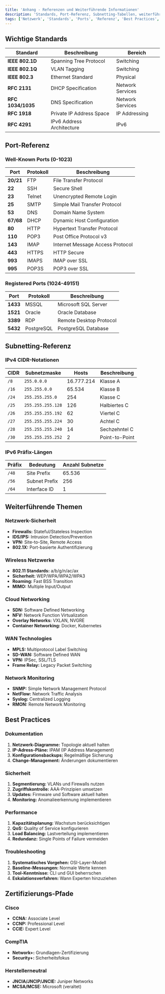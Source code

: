 ```yaml
---
title: 'Anhang - Referenzen und Weiterführende Informationen'
description: 'Standards, Port-Referenz, Subnetting-Tabellen, weiterführende Themen und Zertifizierungspfade'
tags: ['Netzwerk', 'Standards', 'Ports', 'Referenz', 'Best Practices', 'Zertifizierung']
---
```


## Wichtige Standards

| Standard | Beschreibung | Bereich |
|----------|-------------|---------|
| **IEEE 802.1D** | Spanning Tree Protocol | Switching |
| **IEEE 802.1Q** | VLAN Tagging | Switching |
| **IEEE 802.3** | Ethernet Standard | Physical |
| **RFC 2131** | DHCP Specification | Network Services |
| **RFC 1034/1035** | DNS Specification | Network Services |
| **RFC 1918** | Private IP Address Space | IP Addressing |
| **RFC 4291** | IPv6 Address Architecture | IPv6 |

## Port-Referenz

### Well-Known Ports (0-1023)

| Port | Protokoll | Beschreibung |
|------|-----------|-------------|
| **20/21** | FTP | File Transfer Protocol |
| **22** | SSH | Secure Shell |
| **23** | Telnet | Unencrypted Remote Login |
| **25** | SMTP | Simple Mail Transfer Protocol |
| **53** | DNS | Domain Name System |
| **67/68** | DHCP | Dynamic Host Configuration |
| **80** | HTTP | Hypertext Transfer Protocol |
| **110** | POP3 | Post Office Protocol v3 |
| **143** | IMAP | Internet Message Access Protocol |
| **443** | HTTPS | HTTP Secure |
| **993** | IMAPS | IMAP over SSL |
| **995** | POP3S | POP3 over SSL |

### Registered Ports (1024-49151)

| Port | Protokoll | Beschreibung |
|------|-----------|-------------|
| **1433** | MSSQL | Microsoft SQL Server |
| **1521** | Oracle | Oracle Database |
| **3389** | RDP | Remote Desktop Protocol |
| **5432** | PostgreSQL | PostgreSQL Database |

## Subnetting-Referenz

### IPv4 CIDR-Notationen

| CIDR | Subnetzmaske | Hosts | Beschreibung |
|------|-------------|-------|-------------|
| `/8` | `255.0.0.0` | 16.777.214 | Klasse A |
| `/16` | `255.255.0.0` | 65.534 | Klasse B |
| `/24` | `255.255.255.0` | 254 | Klasse C |
| `/25` | `255.255.255.128` | 126 | Halbiertes C |
| `/26` | `255.255.255.192` | 62 | Viertel C |
| `/27` | `255.255.255.224` | 30 | Achtel C |
| `/28` | `255.255.255.240` | 14 | Sechzehntel C |
| `/30` | `255.255.255.252` | 2 | Point-to-Point |

### IPv6 Präfix-Längen

| Präfix | Bedeutung | Anzahl Subnetze |
|--------|-----------|----------------|
| `/48` | Site Prefix | 65.536 |
| `/56` | Subnet Prefix | 256 |
| `/64` | Interface ID | 1 |

## Weiterführende Themen

### Netzwerk-Sicherheit
- **Firewalls:** Stateful/Stateless Inspection
- **IDS/IPS:** Intrusion Detection/Prevention
- **VPN:** Site-to-Site, Remote Access
- **802.1X:** Port-basierte Authentifizierung

### Wireless Netzwerke
- **802.11 Standards:** a/b/g/n/ac/ax
- **Sicherheit:** WEP/WPA/WPA2/WPA3
- **Roaming:** Fast BSS Transition
- **MIMO:** Multiple Input/Output

### Cloud Networking
- **SDN:** Software Defined Networking
- **NFV:** Network Function Virtualization
- **Overlay Networks:** VXLAN, NVGRE
- **Container Networking:** Docker, Kubernetes

### WAN Technologies
- **MPLS:** Multiprotocol Label Switching
- **SD-WAN:** Software Defined WAN
- **VPN:** IPSec, SSL/TLS
- **Frame Relay:** Legacy Packet Switching

### Network Monitoring
- **SNMP:** Simple Network Management Protocol
- **NetFlow:** Network Traffic Analysis
- **Syslog:** Centralized Logging
- **RMON:** Remote Network Monitoring

## Best Practices

### Dokumentation
1. **Netzwerk-Diagramme:** Topologie aktuell halten
2. **IP-Adress-Pläne:** IPAM (IP Address Management)
3. **Konfigurationsbackups:** Regelmäßige Sicherung
4. **Change-Management:** Änderungen dokumentieren

### Sicherheit
1. **Segmentierung:** VLANs und Firewalls nutzen
2. **Zugriffskontrolle:** AAA-Prinzipien umsetzen
3. **Updates:** Firmware und Software aktuell halten
4. **Monitoring:** Anomalieerkennung implementieren

### Performance
1. **Kapazitätsplanung:** Wachstum berücksichtigen
2. **QoS:** Quality of Service konfigurieren
3. **Load Balancing:** Lastverteilung implementieren
4. **Redundanz:** Single Points of Failure vermeiden

### Troubleshooting
1. **Systematisches Vorgehen:** OSI-Layer-Modell
2. **Baseline-Messungen:** Normale Werte kennen
3. **Tool-Kenntnisse:** CLI und GUI beherrschen
4. **Eskalationsverfahren:** Wann Experten hinzuziehen

## Zertifizierungs-Pfade

### Cisco
- **CCNA:** Associate Level
- **CCNP:** Professional Level
- **CCIE:** Expert Level

### CompTIA
- **Network+:** Grundlagen-Zertifizierung
- **Security+:** Sicherheitsfokus

### Herstellerneutral
- **JNCIA/JNCIP/JNCIE:** Juniper Networks
- **MCSA/MCSE:** Microsoft (veraltet)

